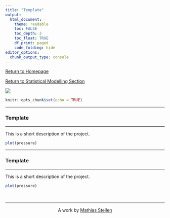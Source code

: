 ---
title: "Template"
output: 
  html_document:
    theme: readable
    toc: FALSE
    toc_depth: 3
    toc_float: TRUE
    df_print: paged
    code_folding: hide
editor_options: 
  chunk_output_type: console
---

[Return to Homepage](https://mathiassteilen.github.io/)

[Return to Statistical Modelling Section](https://mathiassteilen.github.io/modelling.html)

![](../Graphics/penguin.jpg)

```{r setup, include=FALSE}
knitr::opts_chunk$set(echo = TRUE)
```

<style>
body {
text-align: justify}
</style>

***
### Template
***

This is a short description of the project.

```{r pressure}
plot(pressure)
```

***
### Template
***

This is a short description of the project.

```{r pressure}
plot(pressure)
```


&nbsp;
<hr />
<p style="text-align: center;">A work by <a href="https://www.linkedin.com/in/mathias-steilen/">Mathias Steilen</a></p>
&nbsp;
